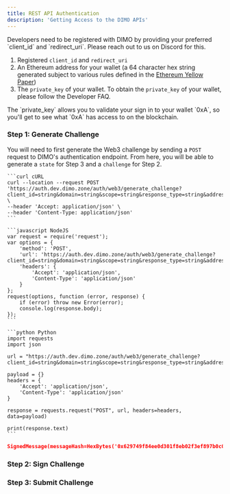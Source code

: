 ```yaml
---
title: REST API Authentication
description: 'Getting Access to the DIMO APIs'
---
```


<Warning>
    Developers need to be registered with DIMO by providing your preferred `client_id` and `redirect_uri`. Please reach out to us on Discord for this.
</Warning>

1. Registered `client_id` and `redirect_uri`
2. An Ethereum address for your wallet (a 64 character hex string generated subject to various rules defined in the [Ethereum Yellow Paper](https://ethereum.github.io/yellowpaper/paper.pdf))
3. The `private_key` of your wallet. To obtain the `private_key` of your wallet, please follow the Developer FAQ.

<Info>
    The `private_key` allows you to validate your sign in to your wallet `0xA`, so you'll get to see what `0xA` has access to on the blockchain. 
</Info>

### Step 1: Generate Challenge

You will need to first generate the Web3 challenge by sending a `POST` request to DIMO's authentication endpoint. From here, you will be able to generate a `state` for Step 3 and a `challenge` for Step 2.

<CodeGroup>

    ```curl cURL
    curl --location --request POST 'https://auth.dev.dimo.zone/auth/web3/generate_challenge?client_id=string&domain=string&scope=string&response_type=string&address=string' \
    --header 'Accept: application/json' \
    --header 'Content-Type: application/json'
    ```

    ```javascript NodeJS
    var request = require('request');
    var options = {
        'method': 'POST',
        'url': 'https://auth.dev.dimo.zone/auth/web3/generate_challenge?client_id=string&domain=string&scope=string&response_type=string&address=string',
        'headers': {
            'Accept': 'application/json',
            'Content-Type': 'application/json'
        }
    };
    request(options, function (error, response) {
        if (error) throw new Error(error);
        console.log(response.body);
    });
    ```

    ```python Python
    import requests
    import json

    url = "https://auth.dev.dimo.zone/auth/web3/generate_challenge?client_id=string&domain=string&scope=string&response_type=string&address=string"

    payload = {}
    headers = {
        'Accept': 'application/json',
        'Content-Type': 'application/json'
    }

    response = requests.request("POST", url, headers=headers, data=payload)

    print(response.text)
    ```
</CodeGroup>

```json Sample Responses
SignedMessage(messageHash=HexBytes('0x629749f84ee0d301f8eb02f3ef897b0c0a4553d2fdxd1fa0ea5cbbb6ff8bdfd5'), r=48064598734910045938712268846365002327886250846331651560012768739017714013389, s=54468135635475555126928311975236101130284121664770021136367631881584318718503, v=27, signature=HexBytes('0x6a43994c94195bf873b1025ae5778768a6311fb846bc21f5aeffc71f058394cd786bdf4d27e43e9a2358a4a0018f1af0333cbbf6318d6dd2be929e5f3fc9a2271b'))
```

### Step 2: Sign Challenge

### Step 3: Submit Challenge